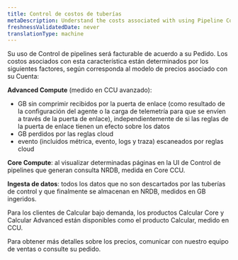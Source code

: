 ```yaml
---
title: Control de costos de tuberías
metaDescription: Understand the costs associated with using Pipeline Control.
freshnessValidatedDate: never
translationType: machine
---
```


Su uso de Control de pipelines será facturable de acuerdo a su Pedido. Los costos asociados con esta característica están determinados por los siguientes factores, según corresponda al modelo de precios asociado con su Cuenta:

**Advanced Compute** (medido en CCU avanzado):

* GB sin comprimir recibidos por la puerta de enlace (como resultado de la configuración del agente o la carga de telemetría para que se envíen a través de la puerta de enlace), independientemente de si las reglas de la puerta de enlace tienen un efecto sobre los datos
* GB perdidos por las reglas cloud
* evento (incluidos métrica, evento, logs y traza) escaneados por reglas cloud

**Core Compute**: al visualizar determinadas páginas en la UI de Control de pipelines que generan consulta NRDB, medida en Core CCU.

**Ingesta de datos**: todos los datos que no son descartados por las tuberías de control y que finalmente se almacenan en NRDB, medidos en GB ingeridos.

Para los clientes de Calcular bajo demanda, los productos Calcular Core y Calcular Advanced están disponibles como el producto Calcular, medido en CCU.

Para obtener más detalles sobre los precios, comunicar con nuestro equipo de ventas o consulte su pedido.